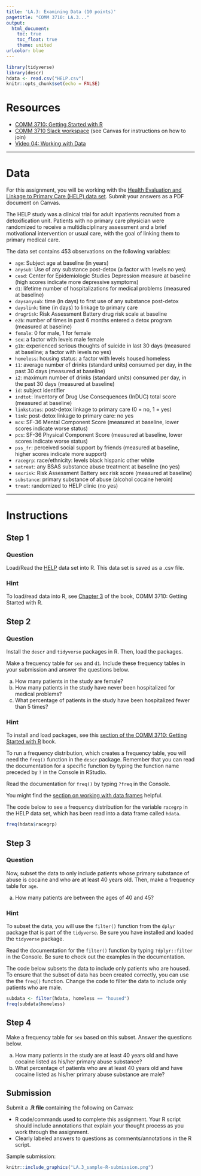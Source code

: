 ```yaml
---
title: 'LA.3: Examining Data (10 points)'
pagetitle: "COMM 3710: LA.3..."
output:
  html_document:
    toc: true
    toc_float: true
    theme: united
urlcolor: blue
---
```


```r
library(tidyverse)
library(descr)
hdata <- read.csv("HELP.csv")
knitr::opts_chunk$set(echo = FALSE)
```

# Resources

- [COMM 3710: Getting Started with R](https://sarakyeo.github.io/COMM-3710-bookdown/docs)
- [COMM 3710 Slack workspace]() (see Canvas for instructions on how to join)
- [Video 04: Working with Data](https://youtu.be/Dbj_l1PRIjA)

---

# Data

For this assignment, you will be working with the [Health Evaluation and Linkage to Primary Care (HELP) data set](https://utah.instructure.com/files/108105219/download?download_frd=1). Submit your answers as a PDF document on Canvas.

The HELP study was a clinical trial for adult inpatients recruited from a detoxification unit. Patients with no primary care physician were randomized to receive a multidisciplinary assessment and a brief motivational intervention or usual care, with the goal of linking them to primary medical care.

The data set contains 453 observations on the following variables:

* `age`: Subject age at baseline (in years)
* `anysub`: Use of any substance post-detox (a factor with levels no yes)
* `cesd`: Center for Epidemiologic Studies Depression measure at baseline (high scores indicate more depressive symptoms)
* `d1`: lifetime number of hospitalizations for medical problems (measured at baseline)
* `daysanysub`: time (in days) to first use of any substance post-detox
* `dayslink`: time (in days) to linkage to primary care
* `drugrisk`: Risk Assessment Battery drug risk scale at baseline
* `e2b`: number of times in past 6 months entered a detox program (measured at baseline)
* `female`: 0 for male, 1 for female
* `sex`: a factor with levels male female
* `g1b`: experienced serious thoughts of suicide in last 30 days (measured at baseline; a factor with levels no yes)
* `homeless`: housing status: a factor with levels housed homeless
* `i1`: average number of drinks (standard units) consumed per day, in the past 30 days (measured at baseline)
* `i2`: maximum number of drinks (standard units) consumed per day, in the past 30 days (measured at baseline)
* `id`: subject identifier
* `indtot`: Inventory of Drug Use Consequences (InDUC) total score (measured at baseline)
* `linkstatus`: post-detox linkage to primary care (0 = no, 1 = yes)
* `link`: post-detox linkage to primary care: no yes
* `mcs`: SF-36 Mental Component Score (measured at baseline, lower scores indicate worse status)
* `pcs`: SF-36 Physical Component Score (measured at baseline, lower scores indicate worse status)
* `pss_fr`: perceived social support by friends (measured at baseline, higher scores indicate more support)
* `racegrp`: race/ethnicity: levels black hispanic other white
* `satreat`: any BSAS substance abuse treatment at baseline (no yes)
* `sexrisk`: Risk Assessment Battery sex risk score (measured at baseline)
* `substance`: primary substance of abuse (alcohol cocaine heroin)
* `treat`: randomized to HELP clinic (no yes)

---

# Instructions

## Step 1 {.tabset .tabset-fade .tabset-pills}

### Question

Load/Read the [HELP](https://utah.instructure.com/files/108105219/download?download_frd=1) data set into R. This data set is saved as a .csv file.

### Hint

To load/read data into R, see [Chapter 3](https://sarakyeo.github.io/COMM-3710-bookdown/docs/setup.html#assignment-r-script-checklist) of the book, COMM 3710: Getting Started with R.


## Step 2 {.tabset .tabset-fade .tabset-pills}

### Question

Install the `descr` and `tidyverse` packages in R. Then, load the packages.

Make a frequency table for `sex` and `d1`. Include these frequency tables in your submission and answer the questions below.

a. How many patients in the study are female?
b. How many patients in the study have never been hospitalized for medical problems?
c. What percentage of patients in the study have been hospitalized fewer than 5 times?

### Hint

To install and load packages, see this [section of the COMM 3710: Getting Started with R](https://sarakyeo.github.io/COMM-3710-bookdown/docs/start.html#packages) book.

To run a frequency distribution, which creates a frequency table, you will need the `freq()` function in the `descr` package. Remember that you can read the documentation for a specific function by typing the function name preceded by `?` in the Console in RStudio. 

Read the documentation for `freq()` by typing `?freq` in the Console.

You might find the [section on working with data frames](https://sarakyeo.github.io/COMM-3710-bookdown/docs/start.html#working-with-data-frames) helpful.

The code below to see a frequency distribution for the variable `racegrp` in the HELP data set, which has been read into a data frame called `hdata`.

```r
freq(hdata$racegrp)
```


## Step 3 {.tabset .tabset-fade .tabset-pills}
### Question
Now, subset the data to only include patients whose primary substance of abuse is cocaine and who are at least 40 years old. Then, make a frequency table for `age`.

a. How many patients are between the ages of 40 and 45?

### Hint
To subset the data, you will use the `filter()` function from the `dplyr` package that is part of the `tidyverse`. Be sure you have installed and loaded the `tidyverse` package.

Read the documentation for the `filter()` function by typing `?dplyr::filter` in the Console. Be sure to check out the examples in the documentation.

The code below subsets the data to include only patients who are housed. To ensure that the subset of data has been created correctly, you can use the the `freq()` function. Change the code to filter the data to include only patients who are male.

```r
subdata <- filter(hdata, homeless == "housed")
freq(subdata$homeless)
```

## Step 4 
Make a frequency table for `sex` based on this subset. Answer the questions below.

a. How many patients in the study are at least 40 years old and have cocaine listed as his/her primary abuse substance?
b. What percentage of patients who are at least 40 years old and have cocaine listed as his/her primary abuse substance are male?


## Submission
Submit a **.R file** containing the following on Canvas:

- R code/commands used to complete this assignment. Your R script should include annotations that explain your thought process as you work through the assignment.
- Clearly labeled answers to questions as comments/annotations in the R script.

Sample submission:

```r
knitr::include_graphics("LA.3_sample-R-submission.png")
```

